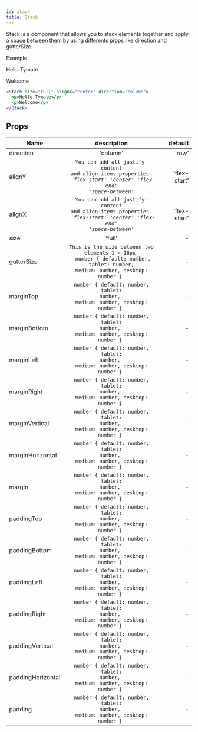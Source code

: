 ```yaml
---
id: stack
title: Stack
---
```


Stack is a component that allows you to stack elements together and apply a space between them by using differents props like direction and gutterSize.

Example


<div
  style={{ border: '1px solid #dedede', padding: '10px', marginBottom: '20px' }}
>
  <Stack size="full" alignX="center" direction="column">
    <p>Hello Tymate</p>
    <p>Welcome</p>
  </Stack>
</div>

```jsx
<Stack size="full" alignX="center" direction="column">
  <p>Hello Tymate</p>
  <p>Welcome</p>
</Stack>
```

## Props

| Name              |                                                                  description                                                                   |      default |
| ----------------- | :--------------------------------------------------------------------------------------------------------------------------------------------: | -----------: |
| direction         |                                                                    'column'                                                                    |        'row' |
| alignY            |     <code>You can add all justify-content and align-items properties <br/> <i>'flex-start' 'center' 'flex-end' 'space-between'</i></code>      | 'flex-start' |
| alignX            |     <code>You can add all justify-content and align-items properties <br/> <i>'flex-start' 'center' 'flex-end' 'space-between'</i></code>      | 'flex-start' |
| size              |                                                                     'full'                                                                     |            - |
| gutterSize        | <code>This is the size between two elements 1 = 16px <br/> number { default: number, tablet: number, medium: number, desktop: number } </code> |            - |
| marginTop         |                         <code>number { default: number, tablet: number, <br/>medium: number, desktop: number } </code>                         |            - |
| marginBottom      |                         <code>number { default: number, tablet: number, <br/>medium: number, desktop: number } </code>                         |            - |
| marginLeft        |                         <code>number { default: number, tablet: number, <br/>medium: number, desktop: number } </code>                         |            - |
| marginRight       |                         <code>number { default: number, tablet: number, <br/>medium: number, desktop: number } </code>                         |            - |
| marginVertical    |                         <code>number { default: number, tablet: number, <br/>medium: number, desktop: number } </code>                         |            - |
| marginHorizontal  |                         <code>number { default: number, tablet: number, <br/>medium: number, desktop: number } </code>                         |            - |
| margin            |                         <code>number { default: number, tablet: number, <br/>medium: number, desktop: number } </code>                         |            - |
| paddingTop        |                         <code>number { default: number, tablet: number, <br/>medium: number, desktop: number } </code>                         |            - |
| paddingBottom     |                         <code>number { default: number, tablet: number, <br/>medium: number, desktop: number } </code>                         |            - |
| paddingLeft       |                         <code>number { default: number, tablet: number, <br/>medium: number, desktop: number } </code>                         |            - |
| paddingRight      |                         <code>number { default: number, tablet: number, <br/>medium: number, desktop: number } </code>                         |            - |
| paddingVertical   |                         <code>number { default: number, tablet: number, <br/>medium: number, desktop: number } </code>                         |            - |
| paddingHorizontal |                         <code>number { default: number, tablet: number, <br/>medium: number, desktop: number } </code>                         |            - |
| padding           |                         <code>number { default: number, tablet: number, <br/>medium: number, desktop: number } </code>                         |            - |

